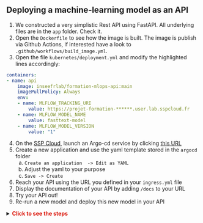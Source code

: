 :::{.nonincremental}
:::: {.callout-tip collapse="true" icon=false}
## Deploying a machine-learning model as an API

1. We constructed a very simplistic Rest API using FastAPI. All underlying files are in the `app` folder. Check it.
2. Open the `Dockerfile` to see how the image is built. The image is publish via Github Actions, if interested have a look to `.github/workflows/build_image.yml`.
3. Open the file `kubernetes/deployment.yml` and modify the highlighted lines accordingly:

```yml
containers:
- name: api
    image: inseefrlab/formation-mlops-api:main
    imagePullPolicy: Always
    env:
    - name: MLFLOW_TRACKING_URI
        value: https://projet-formation-******.user.lab.sspcloud.fr
    - name: MLFLOW_MODEL_NAME
        value: fasttext-model
    - name: MLFLOW_MODEL_VERSION
        value: "1"
```

4. On the [SSP Cloud](https://datalab.sspcloud.fr/home), launch an Argo-cd service by clicking [this URL](https://datalab.sspcloud.fr/launcher/automation/argo-cd?autoLaunch=true)
5. Create a new application and use the yaml template stored in the `argocd` folder
    a. `Create an application  -> Edit as YAML` 
    b. Adjust the yaml to your purpose
    c. `Save -> Create`
6. Reach your API using the URL you defined in your `ingress.yml` file
7. Display the documentation of your API by adding `/docs` to your URL
8. Try your API out!
9. Re-run a new model and deploy this new model in your API

<details>
<summary>
    <font size=\"3\" color=\"darkgreen\"><b>Click to see the steps </b></font>
</summary>

1. Run a model
2. Register the model
3. Adjust your MLFLOW_MODEL_NAME or MLFLOW_MODEL_VERSION environment variable in the `deployment.yml` file
4. Commit and push these changes
5. Synchronise in Argo-cd or wait for 5 minutes
6. Refresh your API, it should be based on your new version!

</details>

::::

:::
